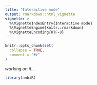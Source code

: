 ```yaml
---
title: "Interactive mode"
output: rmarkdown::html_vignette
vignette: >
  %\VignetteIndexEntry{Interactive mode}
  %\VignetteEngine{knitr::rmarkdown}
  %\VignetteEncoding{UTF-8}
---
```


```r
knitr::opts_chunk$set(
  collapse = TRUE,
  comment = "#>"
)
```

_working on it..._

```r
library(ambiR)
```
